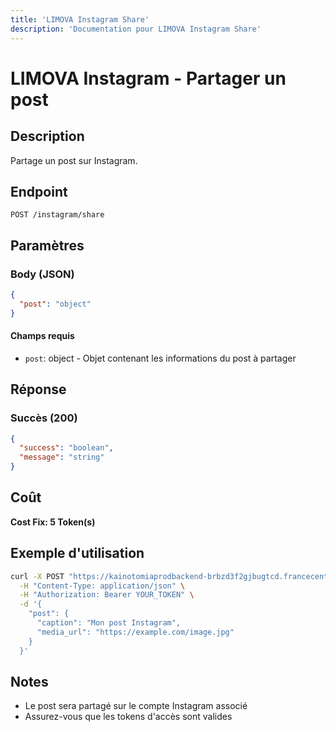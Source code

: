 ```yaml
---
title: 'LIMOVA Instagram Share'
description: 'Documentation pour LIMOVA Instagram Share'
---
```


# LIMOVA Instagram - Partager un post

## Description
Partage un post sur Instagram.

## Endpoint
```
POST /instagram/share
```

## Paramètres

### Body (JSON)
```json
{
  "post": "object"
}
```

#### Champs requis
- `post`: object - Objet contenant les informations du post à partager

## Réponse

### Succès (200)
```json
{
  "success": "boolean",
  "message": "string"
}
```

## Coût
**Cost Fix: 5 Token(s)**

## Exemple d'utilisation

```bash
curl -X POST "https://kainotomiaprodbackend-brbzd3f2gjbugtcd.francecentral-01.azurewebsites.net/instagram/share" \
  -H "Content-Type: application/json" \
  -H "Authorization: Bearer YOUR_TOKEN" \
  -d '{
    "post": {
      "caption": "Mon post Instagram",
      "media_url": "https://example.com/image.jpg"
    }
  }'
```

## Notes
- Le post sera partagé sur le compte Instagram associé
- Assurez-vous que les tokens d'accès sont valides 
